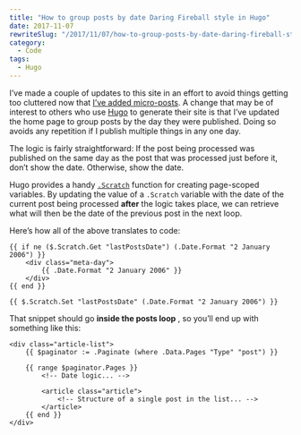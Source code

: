 ```yaml
---
title: "How to group posts by date Daring Fireball style in Hugo"
date: 2017-11-07
rewriteSlug: "/2017/11/07/how-to-group-posts-by-date-daring-fireball-style-in-hugo"
category:
  - Code
tags:
  - Hugo
---
```


I’ve made a couple of updates to this site in an effort to avoid things getting too cluttered now that [I’ve added micro-posts](https://elliotekj.com/2017-11-07-09-09-29/). A change that may be of interest to others who use [Hugo](https://gohugo.io) to generate their site is that I’ve updated the home page to group posts by the day they were published. Doing so avoids any repetition if I publish multiple things in any one day.

The logic is fairly straightforward: If the post being processed was published on the same day as the post that was processed just before it, don’t show the date. Otherwise, show the date.

Hugo provides a handy [`.Scratch`](https://gohugo.io/functions/scratch/) function for creating page-scoped variables. By updating the value of a `.Scratch` variable with the date of the current post being processed **after** the logic takes place, we can retrieve what will then be the date of the previous post in the next loop.

Here’s how all of the above translates to code:

```
{{ if ne ($.Scratch.Get "lastPostsDate") (.Date.Format "2 January 2006") }}
    <div class="meta-day">
        {{ .Date.Format "2 January 2006" }}
    </div>
{{ end }}

{{ $.Scratch.Set "lastPostsDate" (.Date.Format "2 January 2006") }}
```

That snippet should go **inside the posts loop** , so you’ll end up with something like this:

```
<div class="article-list">
    {{ $paginator := .Paginate (where .Data.Pages "Type" "post") }}

    {{ range $paginator.Pages }}
        <!-- Date logic... -->

        <article class="article">
            <!-- Structure of a single post in the list... -->
        </article>
    {{ end }}
</div>
```


